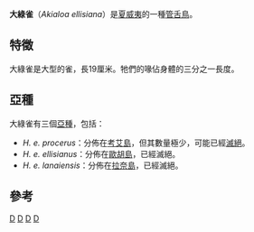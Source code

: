 {{Speciesbox 
| taxon = Akialoa ellisiana
| status = EX
| extinct = 1860's-1940
| status_system = IUCN3.1
| image = Hemignathus ellisianus1.jpg
| status_ref = <ref name=IUCN>{{IUCN2008|assessors=BirdLife International|year=2008|title=Hemignathus ellisianus|id=150624|downloaded=2009-01-27}}</ref>
| binomial_authority =（Gray, 1859）
| synonyms =
* ''Hemignathus ellisianus''
| subdivision_ranks = [[亞種|亞種]]
| subdivision =
* ''H. e. procerus''
* ''H. e. ellisianus''
* ''H. e. lanaiensis''
}}

'''大綠雀'''（''Akialoa ellisiana''）是[[夏威夷|夏威夷]]的一種[[管舌鳥|管舌鳥]]。

==特徵==
大綠雀是大型的雀，長19厘米。牠們的喙佔身體的三分之一長度。

==亞種==
大綠雀有三個[[亞種|亞種]]，包括：

* ''H. e. procerus''：分佈在[[考艾島|考艾島]]，但其數量極少，可能已經[[滅絕|滅絕]]。
* ''H. e. ellisianus''：分佈在[[歐胡島|歐胡島]]，已經滅絕。
* ''H. e. lanaiensis''：分佈在[[拉奈島|拉奈島]]，已經滅絕。

==參考==
{{reflist}}
{{Taxonbar|from=Q27075762}}

[[Category:IUCN紅色名錄絕滅物種|D]]
[[Category:管舌鸟亚科|D]]
[[Category:夏威夷鸟类|D]]
[[Category:1859年描述的鸟类|D]]